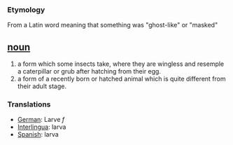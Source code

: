 === Etymology ===
From a Latin word meaning that something was "ghost-like" or "masked" 

== [[noun]] ==
# a form which some insects take, where they are wingless and resemple a caterpillar or grub after hatching from their egg.
# a form of a recently born or hatched animal which is quite different from their adult stage. 

=== Translations ===
*[[German]]: Larve ''f''
*[[Interlingua]]: larva
*[[Spanish]]: larva